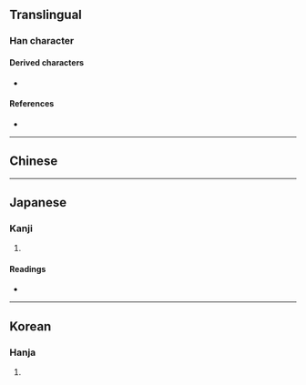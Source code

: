 {{also|尪}}
{{character info/new}}
==Translingual==

===Han character===
{{Han char|rn=43|rad=尢|as=04|sn=7|four=|canj=MUMG|ids=⿺兀王}}

====Derived characters====
* {{l|mul|[[𣒸]], [[𥆦]]}}

====References====
* {{Han ref|kx=0298.140|dkj=07559|dj=0593.150|hdz=10553.010|uh=5C2B|ud=23595}}

----

==Chinese==
{{zh-see|尪}}

----

==Japanese==

===Kanji===
{{ja-kanji|grade=|rs=尢04}}

# {{defn|lang=ja|sort=尢04}}

====Readings====
* {{ja-readings|on=[[おう]] (ō)|kun=[[まがる]] (magaru), [[よわい]] (yowai)}}

----

==Korean==

===Hanja===
{{ko-hanja|hangeul=왕|rv=wang|mr=wang}}

# {{defn|lang=ko|sort=尢04}}